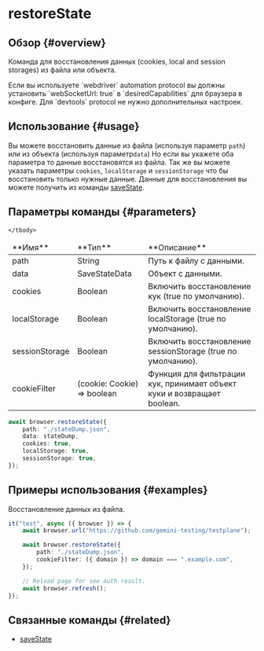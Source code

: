 # restoreState

## Обзор {#overview}

Команда для восстановления данных (cookies, local and session storages) из файла или объекта.

<Admonition type="warning">
    Если вы используете `webdriver` automation protocol вы должны установить `webSocketUrl: true` в
    `desiredCapabilities` для браузера в конфиге. Для `devtools` protocol не нужно дополнительных
    настроек.
</Admonition>

## Использование {#usage}

Вы можете восстановить данные из файла (используя параметр `path`) или из объекта (используя параметр`data`)
Но если вы укажете оба параметра то данные восстановятся из файла.
Так же вы можете указать параметры `cookies`, `localStorage` и `sessionStorage` что бы восстановить только нужные данные.
Данные для восстановления вы можете получить из команды [saveState](../saveState).

## Параметры команды {#parameters}

<table>
    <thead>
    <tr><td>**Имя**</td><td>**Тип**</td><td>**Описание**</td></tr>
    </thead>
    <tbody>
    <tr><td>path</td><td>String</td><td>Путь к файлу с данными.</td></tr>
    <tr><td>data</td><td>SaveStateData</td><td>Объект с данными.</td></tr>
    <tr><td>cookies</td><td>Boolean</td><td>Включить восстановление кук (true по умолчанию).</td></tr>
    <tr><td>localStorage</td><td>Boolean</td><td>Включить восстановление localStorage (true по умолчанию).</td></tr>
    <tr><td>sessionStorage</td><td>Boolean</td><td>Включить восстановление sessionStorage (true по умолчанию).</td></tr>
    <tr><td>cookieFilter</td><td>(cookie: Cookie) => boolean</td><td>Функция для фильтрации кук, принимает объект куки и возвращает boolean.</td></tr>

    </tbody>

</table>

```typescript
await browser.restoreState({
    path: "./stateDump.json",
    data: stateDump,
    cookies: true,
    localStorage: true,
    sessionStorage: true,
});
```

## Примеры использования {#examples}

Восстановление данных из файла.

```typescript
it("test", async ({ browser }) => {
    await browser.url("https://github.com/gemini-testing/testplane");

    await browser.restoreState({
        path: "./stateDump.json",
        cookieFilter: ({ domain }) => domain === ".example.com",
    });

    // Reload page for see auth result.
    await browser.refresh();
});
```

## Связанные команды {#related}

-   [saveState](../saveState)
